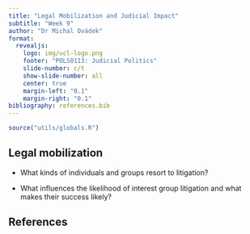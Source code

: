 ```yaml
---
title: "Legal Mobilization and Judicial Impact"
subtitle: "Week 9"
author: "Dr Michal Ovádek"
format:
  revealjs:
    logo: img/ucl-logo.png
    footer: "POLS0113: Judicial Politics"
    slide-number: c/t
    show-slide-number: all
    center: true
    margin-left: "0.1"
    margin-right: "0.1"
bibliography: references.bib
---
```


```r
source("utils/globals.R")
```

## Legal mobilization

-   What kinds of individuals and groups resort to litigation?

-   What influences the likelihood of interest group litigation and what makes their success likely?

## References
